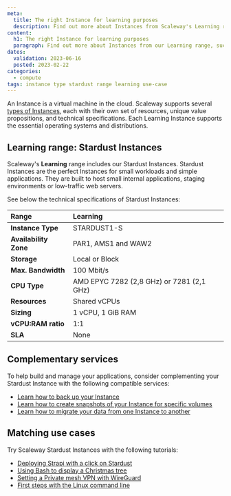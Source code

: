 ```yaml
---
meta:
  title: The right Instance for learning purposes
  description: Find out more about Instances from Scaleway's Learning range, such as the Stardust Instance.
content:
  h1: The right Instance for learning purposes
  paragraph: Find out more about Instances from our Learning range, such as the Stardust Instance.
dates:
  validation: 2023-06-16
  posted: 2023-02-22
categories: 
  - compute
tags: instance type stardust range learning use-case
---
```


An Instance is a virtual machine in the cloud. Scaleway supports several [types of Instances](/compute/instances/reference-content/choosing-instance-type), each with their own set of resources, unique value propositions, and technical specifications. Each Learning Instance supports the essential operating systems and distributions.

## Learning range: Stardust Instances

Scaleway's **Learning** range includes our Stardust Instances. Stardust Instances are the perfect Instances for small workloads and simple applications. They are built to host small internal applications, staging environments or low-traffic web servers.

 See below the technical specifications of Stardust Instances:

| **Range**            	  | Learning                                	|
|:------------------------|:------------------------------------------|
| **Instance Type**     	| STARDUST1-S                             	|
| **Availability Zone** 	| PAR1, AMS1 and WAW2                     	|
| **Storage**           	| Local or Block          	                |
| **Max. Bandwidth**     	| 100 Mbit/s              	                |
| **CPU Type**          	| AMD EPYC 7282 (2,8 GHz) or 7281 (2,1 GHz)	|
| **Resources**         	| Shared vCPUs                            	|
| **Sizing**          	  | 1 vCPU, 1 GiB RAM                      	  |
| **vCPU:RAM ratio**    	| 1:1                     	                |
| **SLA**               	| None                    	                |


## Complementary services

To help build and manage your applications, consider complementing your Stardust Instance with the following compatible services:

- [Learn how to back up your Instance](/compute/instances/how-to/create-a-backup/)
- [Learn how to create snapshots of your Instance for specific volumes](/compute/instances/how-to/create-a-snapshot/)
- [Learn how to migrate your data from one Instance to another](/compute/instances/how-to/migrate-instances/)

## Matching use cases

Try Scaleway Stardust Instances with the following tutorials:

- [Deploying Strapi with a click on Stardust](/tutorials/strapi/)
- [Using Bash to display a Christmas tree](/tutorials/bash-christmas-tree/)
- [Setting a Private mesh VPN with WireGuard](/tutorials/wireguard-mesh-vpn/)
- [First steps with the Linux command line](/tutorials/first-steps-linux-command-line/)
